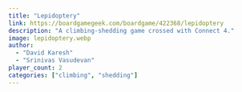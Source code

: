 ```yaml
---
title: "Lepidoptery"
link: https://boardgamegeek.com/boardgame/422368/lepidoptery
description: "A climbing-shedding game crossed with Connect 4."
image: lepidoptery.webp
author: 
  - "David Karesh"
  - "Srinivas Vasudevan"
player_count: 2
categories: ["climbing", "shedding"]
---
```

